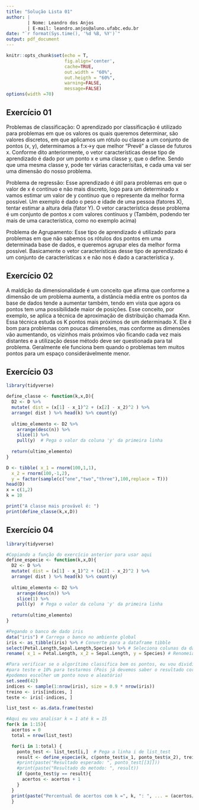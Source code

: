 ```yaml
---
title: "Solução Lista 01"
author: |
        | Nome: Leandro dos Anjos
        | E-mail: leandro.anjos@aluno.ufabc.edu.br
date: "`r format(Sys.time(), '%d %B, %Y')`"
output: pdf_document
---
```


```r
knitr::opts_chunk$set(echo = T,
                      fig.align='center',
                      cache=TRUE,
                      out.width = "60%",
                      out.heigth = "60%",
                      warning=FALSE,
                      message=FALSE)
options(width =70)
```

## Exercício 01
Problemas de classificação:
  O aprendizado por classificação é utilizado para problemas em que os valores os quais queremos determinar, são valores discretos, em que aplicamos um rótulo ou classe a um conjunto de pontos (x, y), determinamos a f:x->y que melhor "Prevê" a classe de futuros x. Conforme dito anteriormente, o vetor características desse tipo de aprendizado é dado por um ponto x e uma classe y, que o define. Sendo que uma mesma classe y, pode ter várias caracterísitas, e cada uma vai ser uma dimensão do nosso problema.
  
Problema de regressão:
  Esse aprendizado é útil para problemas em que o valor de x é contínuo e não mais discreto, logo para um determinado x vamos estimar um valor de y contínuo que o represente da melhor forma possível. Um exemplo é dado o peso e idade de uma pessoa (fatores X), tentar estimar a altura dela (fator Y).
  O vetor característica desse problema é um conjunto de pontos x com valores contínuos y (Também, podendo ter mais de uma característica, como no exemplo acima)
  
Problema de Agrupamento:
  Esse tipo de aprendizado é utilizado para problemas em que não sabemos os rótulos dos pontos em uma determinada base de dados, e queremos agrupar eles da melhor forma possível.
  Basicamente o vetor características desse tipo de aprendizado é um conjunto de características x e não nos é dado a característica y.

## Exercício 02

  A maldição da dimensionalidade é um conceito que afirma que conforme a dimensão de um problema aumenta, a distância média entre os pontos da base de dados tende a aumentar também, tendo em vista que agora os pontos tem uma possibilidade maior de posições. Esse conceito, por exemplo, se aplica a técnica de aproximação de distribuição chamada Knn. Essa técnica estuda os K pontos mais próximos de um determinado X. Ele é bom para problemas com poucas dimensões, mas conforme as dimensões vão aumentando, os vizinhos mais próximos vão ficando cada vez mais distantes e a utilização desse método deve ser questionada para tal problema. Geralmente ele funciona bem quando o problemas tem muitos pontos para um espaço considerávelmente menor.

## Exercício 03

```r
library(tidyverse)

define_classe <- function(k,x,D){
  D2 <- D %>%
  mutate( dist = (x[1] - x_1)^2 + (x[2] - x_2)^2 ) %>%
  arrange( dist ) %>% head(k) %>% count(y)
  
  ultimo_elemento <- D2 %>%
    arrange(desc(n)) %>%
    slice(1) %>%
    pull(y)  # Pega o valor da coluna 'y' da primeira linha
  
  return(ultimo_elemento)
}

D <- tibble( x_1 = rnorm(100,1,1),
  x_2 = rnorm(100,-1,2),
  y = factor(sample(c("one","two","three"),100,replace = T)))
head(D)
x = c(1,2)
k = 10

print("A classe mais provável é: ")
print(define_classe(k,x,D))
```


## Exercício 04

```r
library(tidyverse)

#Copiando a função do exercício anterior para usar aqui
define_especie <- function(k,x,D){
  D2 <- D %>%
  mutate( dist = (x[1] - x_1)^2 + (x[2] - x_2)^2 ) %>%
  arrange( dist ) %>% head(k) %>% count(y)
  
  ultimo_elemento <- D2 %>%
    arrange(desc(n)) %>%
    slice(1) %>%
    pull(y)  # Pega o valor da coluna 'y' da primeira linha
  
  return(ultimo_elemento)
}

#Pegando o banco de dado iris
data("iris") # Carrega o banco no ambiente global
iris <- as_tibble(iris) %>% # Converte para a dataframe tibble
select(Petal.Length,Sepal.Length,Species) %>% # Seleciona colunas da dataframe
rename( x_1 = Petal.Length, x_2 = Sepal.Length, y = Species) # Renomeia as colunas

#Para verificar se o algorítimo classifica bem os pontos, eu vou dividir os dados em 90%
#para teste e 10% para testarmos (Pois já devemos saber o resultado correto, então não
#podemos escolher um ponto novo e aleatório)
set.seed(42)
indices <- sample(1:nrow(iris), size = 0.9 * nrow(iris))
treino <- iris[indices, ]
teste <- iris[-indices, ]

list_test <- as.data.frame(teste)

#Aqui eu vou analisar k = 1 até k = 15
for(k in 1:15){
  acertos = 0
  total = nrow(list_test)

  for(i in 1:total) {
    ponto_test <- list_test[i,]  # Pega a linha i de list_test
    result <- define_especie(k, c(ponto_test$x_1, ponto_test$x_2), treino)
    #print(paste("Resultado esperado: ", ponto_test[[3]]))
    #print(paste("Resultado do metodo: ", result))
    if (ponto_test$y == result){
      acertos <- acertos + 1
    }
  }
  print(paste("Percentual de acertos com k =", k, ": ", ... = (acertos/total)*100, "%"))
  }
```

